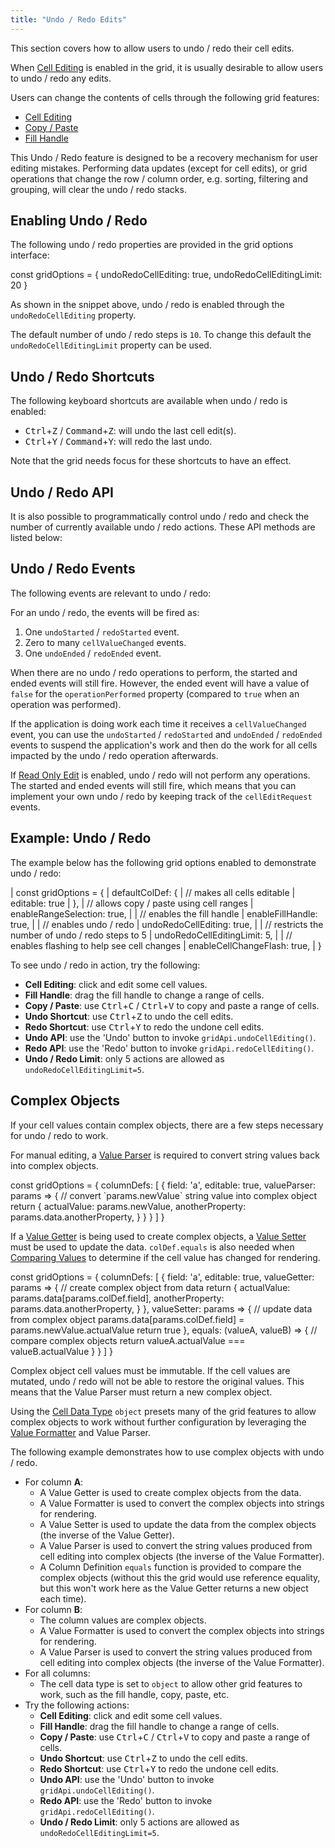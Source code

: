 ```yaml
---
title: "Undo / Redo Edits"
---
```


This section covers how to allow users to undo / redo their cell edits.

When [Cell Editing](/cell-editing/) is enabled in the grid, it is usually desirable to allow users to undo / redo any edits.

Users can change the contents of cells through the following grid features:

- [Cell Editing](/cell-editing/)
- [Copy / Paste](/clipboard/)
- [Fill Handle](/range-selection-fill-handle/)

<note>
This Undo / Redo feature is designed to be a recovery mechanism for user editing mistakes. Performing data updates (except for cell edits), or grid
operations that change the row / column order, e.g. sorting, filtering and grouping, will clear the
undo / redo stacks.
</note>

## Enabling Undo / Redo

The following undo / redo properties are provided in the grid options interface:

<snippet>
const gridOptions = {
    undoRedoCellEditing: true,
    undoRedoCellEditingLimit: 20
}
</snippet>

As shown in the snippet above, undo / redo is enabled through the `undoRedoCellEditing` property.


The default number of undo / redo steps is `10`. To change this default the `undoRedoCellEditingLimit` property can be used.

## Undo / Redo Shortcuts


The following keyboard shortcuts are available when undo / redo is enabled:

- <kbd>Ctrl</kbd>+<kbd>Z</kbd> / <kbd>Command</kbd>+<kbd>Z</kbd>: will undo the last cell edit(s).
- <kbd>Ctrl</kbd>+<kbd>Y</kbd> / <kbd>Command</kbd>+<kbd>Y</kbd>: will redo the last undo.

Note that the grid needs focus for these shortcuts to have an effect.

## Undo / Redo API

It is also possible to programmatically control undo / redo and check the number of currently available undo / redo actions. These API methods are listed below:

<api-documentation source='grid-api/api.json' section='UndoRedo'></api-documentation>

## Undo / Redo Events

The following events are relevant to undo / redo:

<api-documentation source='grid-events/events.json' section='editing' names='["undoStarted", "undoEnded", "redoStarted", "redoEnded", "cellValueChanged"]'></api-documentation>

For an undo / redo, the events will be fired as:

1. One `undoStarted` / `redoStarted` event.
1. Zero to many `cellValueChanged` events.
1. One `undoEnded` / `redoEnded` event.

When there are no undo / redo operations to perform, the started and ended events will still fire. However, the ended event will have a value of `false` for the `operationPerformed` property (compared to `true` when an operation was performed).

If the application is doing work each time it receives a `cellValueChanged` event, you can use the `undoStarted` / `redoStarted` and `undoEnded` / `redoEnded` events to suspend the application's work and then do the work for all cells impacted by the undo / redo operation afterwards.

If [Read Only Edit](/value-setters/#read-only-edit) is enabled, undo / redo will not perform any operations. The started and ended events will still fire, which means that you can implement your own undo / redo by keeping track of the `cellEditRequest` events.

## Example: Undo / Redo

The example below has the following grid options enabled to demonstrate undo / redo:

<snippet spaceBetweenProperties="true">
| const gridOptions = {
|     defaultColDef: {
|         // makes all cells editable
|         editable: true
|     },
|     // allows copy / paste using cell ranges
|     enableRangeSelection: true,
| 
|     // enables the fill handle
|     enableFillHandle: true,
| 
|     // enables undo / redo
|     undoRedoCellEditing: true,
| 
|     // restricts the number of undo / redo steps to 5
|     undoRedoCellEditingLimit: 5,
| 
|     // enables flashing to help see cell changes
|     enableCellChangeFlash: true,
| }
</snippet>

To see undo / redo in action, try the following:

- **Cell Editing**: click and edit some cell values.
- **Fill Handle**: drag the fill handle to change a range of cells.
- **Copy / Paste**: use <kbd>Ctrl</kbd>+<kbd>C</kbd> / <kbd>Ctrl</kbd>+<kbd>V</kbd> to copy and paste a range of cells.
- **Undo Shortcut**: use <kbd>Ctrl</kbd>+<kbd>Z</kbd> to undo the cell edits.
- **Redo Shortcut**: use <kbd>Ctrl</kbd>+<kbd>Y</kbd> to redo the undone cell edits.
- **Undo API**: use the 'Undo' button to invoke `gridApi.undoCellEditing()`.
- **Redo API**: use the 'Redo' button to invoke `gridApi.redoCellEditing()`.
- **Undo / Redo Limit**: only 5 actions are allowed as `undoRedoCellEditingLimit=5`.

<GridExampleRunner title='Undo / Redo' name='undo-redo' type='generated' options='{ "enterprise": true, "exampleHeight": 530, "modules": ["clientside", "range", "clipboard"] }'></GridExampleRunner>

## Complex Objects

If your cell values contain complex objects, there are a few steps necessary for undo / redo to work.

For manual editing, a [Value Parser](/value-parsers/) is required to convert string values back into complex objects.

<snippet>
const gridOptions = {
    columnDefs: [
        {
            field: 'a',
            editable: true,
            valueParser: params => {
                // convert `params.newValue` string value into complex object
                return {
                    actualValue: params.newValue,
                    anotherProperty: params.data.anotherProperty,
                }
            }
        }
    ]
}
</snippet>

If a [Value Getter](/value-getters/) is being used to create complex objects, a [Value Setter](/value-setters/) must be used to update the data. `colDef.equals` is also needed when [Comparing Values](/change-detection/#comparing-values) to determine if the cell value has changed for rendering.

<snippet>
const gridOptions = {
    columnDefs: [
        {
            field: 'a',
            editable: true,
            valueGetter: params => {
                // create complex object from data
                return {
                    actualValue: params.data[params.colDef.field],
                    anotherProperty: params.data.anotherProperty,
                }
            },
            valueSetter: params => {
                // update data from complex object
                params.data[params.colDef.field] = params.newValue.actualValue
                return true
            },
            equals: (valueA, valueB) => {
                // compare complex objects
                return valueA.actualValue === valueB.actualValue
            }
        }
    ]
}
</snippet>

Complex object cell values must be immutable. If the cell values are mutated, undo / redo will not be able to restore the original values. This means that the Value Parser must return a new complex object.

Using the [Cell Data Type](/cell-data-types/) `object` presets many of the grid features to allow complex objects to work without further configuration by leveraging the [Value Formatter](/value-formatters/) and Value Parser. 

The following example demonstrates how to use complex objects with undo / redo.
- For column **A**:
    - A Value Getter is used to create complex objects from the data.
    - A Value Formatter is used to convert the complex objects into strings for rendering.
    - A Value Setter is used to update the data from the complex objects (the inverse of the Value Getter).
    - A Value Parser is used to convert the string values produced from cell editing into complex objects (the inverse of the Value Formatter).
    - A Column Definition `equals` function is provided to compare the complex objects (without this the grid would use reference equality, but this won't work here as the Value Getter returns a new object each time).
- For column **B**:
    - The column values are complex objects.
    - A Value Formatter is used to convert the complex objects into strings for rendering.
    - A Value Parser is used to convert the string values produced from cell editing into complex objects (the inverse of the Value Formatter).
- For all columns:
    - The cell data type is set to `object` to allow other grid features to work, such as the fill handle, copy, paste, etc.
- Try the following actions:
    - **Cell Editing**: click and edit some cell values.
    - **Fill Handle**: drag the fill handle to change a range of cells.
    - **Copy / Paste**: use <kbd>Ctrl</kbd>+<kbd>C</kbd> / <kbd>Ctrl</kbd>+<kbd>V</kbd> to copy and paste a range of cells.
    - **Undo Shortcut**: use <kbd>Ctrl</kbd>+<kbd>Z</kbd> to undo the cell edits.
    - **Redo Shortcut**: use <kbd>Ctrl</kbd>+<kbd>Y</kbd> to redo the undone cell edits.
    - **Undo API**: use the 'Undo' button to invoke `gridApi.undoCellEditing()`.
    - **Redo API**: use the 'Redo' button to invoke `gridApi.redoCellEditing()`.
    - **Undo / Redo Limit**: only 5 actions are allowed as `undoRedoCellEditingLimit=5`.


<GridExampleRunner title='Undo / Redo with Complex Objects' name='undo-redo-complex-objects' type='generated' options='{ "enterprise": true, "exampleHeight": 530, "modules": ["clientside", "range", "clipboard"] }'></GridExampleRunner>
